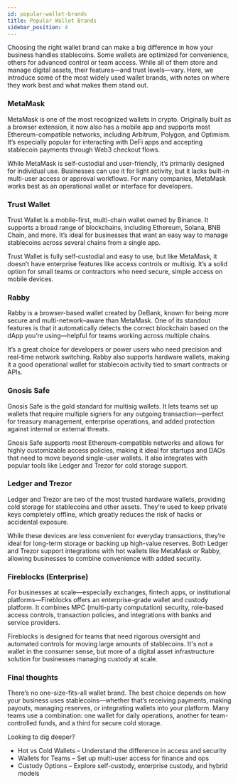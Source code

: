 ```yaml
---
id: popular-wallet-brands
title: Popular Wallet Brands
sidebar_position: 4
---
```



Choosing the right wallet brand can make a big difference in how your business handles stablecoins. Some wallets are optimized for convenience, others for advanced control or team access. While all of them store and manage digital assets, their features—and trust levels—vary. Here,
we introduce some of the most widely used wallet brands, with notes on where they work best and what makes them stand out.

### MetaMask
MetaMask is one of the most recognized wallets in crypto. Originally built as a browser extension, it now also has a mobile app and supports most Ethereum-compatible networks, including Arbitrum, Polygon, and Optimism. It’s especially popular for interacting with DeFi apps and accepting stablecoin payments through Web3 checkout flows.

While MetaMask is self-custodial and user-friendly, it’s primarily designed for individual use. Businesses can use it for light activity, but it lacks built-in multi-user access or approval workflows. For many companies, MetaMask works best as an operational wallet or interface for developers.

### Trust Wallet
Trust Wallet is a mobile-first, multi-chain wallet owned by Binance. It supports a broad range of blockchains, including Ethereum, Solana, BNB Chain, and more. It’s ideal for businesses that want an easy way to manage stablecoins across several chains from a single app.

Trust Wallet is fully self-custodial and easy to use, but like MetaMask, it doesn’t have enterprise features like access controls or multisig. It’s a solid option for small teams or contractors who need secure, simple access on mobile devices.

### Rabby
Rabby is a browser-based wallet created by DeBank, known for being more secure and multi-network–aware than MetaMask. One of its standout features is that it automatically detects the correct blockchain based on the dApp you’re using—helpful for teams working across multiple chains.

It’s a great choice for developers or power users who need precision and real-time network switching. Rabby also supports hardware wallets, making it a good operational wallet for stablecoin activity tied to smart contracts or APIs.

### Gnosis Safe
Gnosis Safe is the gold standard for multisig wallets. It lets teams set up wallets that require multiple signers for any outgoing transaction—perfect for treasury management, enterprise operations, and added protection against internal or external threats.

Gnosis Safe supports most Ethereum-compatible networks and allows for highly customizable access policies, making it ideal for startups and DAOs that need to move beyond single-user wallets. It also integrates with popular tools like Ledger and Trezor for cold storage support.

### Ledger and Trezor
Ledger and Trezor are two of the most trusted hardware wallets, providing cold storage for stablecoins and other assets. They’re used to keep private keys completely offline, which greatly reduces the risk of hacks or accidental exposure.

While these devices are less convenient for everyday transactions, they’re ideal for long-term storage or backing up high-value reserves. Both Ledger and Trezor support integrations with hot wallets like MetaMask or Rabby, allowing businesses to combine convenience with added security.

### Fireblocks (Enterprise)
For businesses at scale—especially exchanges, fintech apps, or institutional platforms—Fireblocks offers an enterprise-grade wallet and custody platform. It combines MPC (multi-party computation) security, role-based access controls, transaction policies, and integrations with banks and service providers.

Fireblocks is designed for teams that need rigorous oversight and automated controls for moving large amounts of stablecoins. It's not a wallet in the consumer sense, but more of a digital asset infrastructure solution for businesses managing custody at scale.

### Final thoughts
There’s no one-size-fits-all wallet brand. The best choice depends on how your business uses stablecoins—whether that’s receiving payments, making payouts, managing reserves, or integrating wallets into your platform. Many teams use a combination: one wallet for daily operations, another for team-controlled funds, and a third for secure cold storage.

Looking to dig deeper?

- Hot vs Cold Wallets – Understand the difference in access and security
- Wallets for Teams – Set up multi-user access for finance and ops
- Custody Options – Explore self-custody, enterprise custody, and hybrid models










